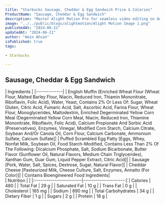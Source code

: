 ```yaml
---
title: "Starbucks Sausage, Cheddar & Egg Sandwich Price & Calories"
ProductName: "Sausage, Cheddar & Egg Sandwich"
description: "Master Alight Motion Pro for seamless video editing on Android, iOS, and Tablets with our ultimate guide, unlocking advanced features and elevating your skills in 2024!"
image: "../../public/blogs/alightmotion/Alight Motion Image 1.png"
publishedAt: "2024-06-21"
updatedAt: "2024-06-21"
author: "Amin Ahsan"
isPublished: true
tags:
 
- Starbucks
      
---
```


 
## Sausage, Cheddar & Egg Sandwich 
  
<div className="tables-container">
  <div className="table-wrapper">
    | Ingredients  |  
    |:-------------|
    | English Muffin [Enriched Wheat Flour (Wheat Flour, Malted Barley Flour, Niacin, Reduced Iron, Thiamin Mononitrate, Riboflavin, Folic Acid), Water, Yeast, Contains 2% Or Less Of: Sugar, Wheat Gluten, Citric Acid, Fumaric Acid, Salt, Ascorbic Acid, Farina Flour, Wheat Flour, Monoglycerides, Maltodextrin, Enriched Degerminated Yellow Corn Meal (Degerminated Yellow Corn Meal, Niacin, Reduced Iron, Thiamine Mononitrate, Riboflavin, Folic Acid), Calcium Propionate And Sorbic Acid (Preservatives), Enzymes, Vinegar, Modified Corn Starch, Calcium Citrate, Soybean And/Or Canola Oil, Corn Flour, Calcium Carbonate, Ammonium Sulfate, Calcium Sulfate]|
    | Puffed Scrambled Egg Patty [Eggs, Whey, Nonfat Milk, Soybean Oil, Food Starch-Modified, Contains Less Than 2% Of The Following: Dicalcium Phosphate, Salt, Sodium Bicarbonate, Butter Flavor (Sunflower Oil, Natural Flavors, Medium Chain Triglycerides), Xanthan Gum, Guar Gum, Liquid Pepper Extract, Citric Acid]|
    | Sausage [Pork, Water, Salt, Spices, Dextrose, Sugar, Natural Flavor]|
    | Cheddar Cheese [Pasteurized Milk, Cheese Culture, Salt, Enzymes, Annatto (For Color)]|
    | Contains Bioengineered Food Ingredients|
  </div>
  <div className="table-wrapper">
    | Nutrition               |                      |  
    |:------------------------|---------------------:|
    | Calories                | 480                  |
    | Total Fat               | 29 g                 |
    | Saturated Fat           | 10 g                 |
    | Trans Fat               | 0 g                  |
    | Cholesterol             | 165 mg               |
    | Sodium                  | 890 mg               |
    | Total Carbohydrates     | 34 g                 |
    | Dietary Fiber           | 1 g                  |
    | Sugars                  | 2 g                  |
    | Protein                 | 18 g                 |
  </div>
</div>
<style jsx>{`
  .tables-container {
    display: flex;
    flex-direction: row;
    gap: 30px;
  }
  .table-wrapper {
    width: 500px; /* Adjust as needed */
  }
  @media (max-width: 768px) {
    .tables-container {
      flex-direction: column;
      gap: 0px; /* Adjust as needed */
    }
    .table-wrapper {
      width: 100%; /* Adjust as needed */
    }
  }
`}</style>
